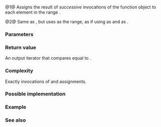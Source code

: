 {{cpp/ranges/title|generate}}
{{cpp/algorithm/ranges/navbar}}
{{dcl begin}}
{{dcl header|algorithm}}
{{dcl h|Call signature}}
{{dcl|num=1|since=c++20|1=
template&lt; std::input_or_output_iterator O, std::sentinel_for&lt;O&gt; S,
          std::copy_constructible F &gt;
requires std::invocable&lt;F&amp;&gt; &amp;&amp; std::indirectly_writable&lt;O, std::invoke_result_t&lt;F&amp;&gt;&gt;
constexpr O
    generate( O first, S last, F gen );
}}
{{dcl|num=2|since=c++20|1=
template&lt; class R, std::copy_constructible F &gt;
requires std::invocable&lt;F&amp;&gt; &amp;&amp; ranges::output_range&lt;R, std::invoke_result_t&lt;F&amp;&gt;&gt;
constexpr ranges::borrowed_iterator_t&lt;R&gt;
    generate( R&amp;&amp; r, F gen );
}}
{{dcl end}}

@1@ Assigns the result of ''successive'' invocations of the function object {{c|gen}} to each element in the range {{range|first|last}}.

@2@ Same as {{v|1}}, but uses {{c|r}} as the range, as if using {{c|ranges::begin(r)}} as {{c|first}} and {{c|ranges::end(r)}} as {{c|last}}.

{{cpp/ranges/niebloid}}

===Parameters===
{{par begin}}
{{par|first, last|the range of elements to modify}}
{{par|r|the range of elements to modify}}
{{par|gen|the generator function object}}
{{par end}}

===Return value===
An output iterator that compares equal to {{c|last}}.

===Complexity===
Exactly {{c|ranges::distance(first, last)}} invocations of {{c|gen()}} and assignments.

===Possible implementation===
{{eq fun|1=
struct generate_fn
{
    template&lt;std::input_or_output_iterator O, std::sentinel_for&lt;O&gt; S,
             std::copy_constructible F&gt;
    requires std::invocable&lt;F&amp;&gt; &amp;&amp; std::indirectly_writable&lt;O, std::invoke_result_t&lt;F&amp;&gt;&gt;
    constexpr O operator()(O first, S last, F gen) const
    {
        for (; first != last; *first = std::invoke(gen), ++first)
        {}
        return first;
    }

    template&lt;class R, std::copy_constructible F&gt;
    requires std::invocable&lt;F&amp;&gt; &amp;&amp; ranges::output_range&lt;R, std::invoke_result_t&lt;F&amp;&gt;&gt;
    constexpr ranges::borrowed_iterator_t&lt;R&gt; operator()(R&amp;&amp; r, F gen) const
    {
        return (*this)(ranges::begin(r), ranges::end(r), std::move(gen));
    }
};

inline constexpr generate_fn generate {};
}}

===Example===
{{example
|code=
#include &lt;algorithm&gt;
#include &lt;array&gt;
#include &lt;iostream&gt;
#include &lt;random&gt;
#include &lt;string_view&gt;

auto dice()
{
    static std::uniform_int_distribution&lt;int&gt; distr{1, 6};
    static std::random_device device;
    static std::mt19937 engine {device()};
    return distr(engine);
}

void iota(auto&amp; r, int init)
{
    std::ranges::generate(r, [init] mutable { return init++; });
}

void print(std::string_view comment, const auto&amp; v)
{
    for (std::cout &lt;&lt; comment; int i : v)
        std::cout &lt;&lt; i &lt;&lt; ' ';
    std::cout &lt;&lt; '\n';
}

int main()
{
    std::array&lt;int, 8&gt; v;

    std::ranges::generate(v.begin(), v.end(), dice);
    print("dice: ", v);
    std::ranges::generate(v, dice);
    print("dice: ", v);

    iota(v, 1);
    print("iota: ", v);
}
|p=true
|output=
dice: 4 3 1 6 6 4 5 5
dice: 4 2 5 3 6 2 6 2
iota: 1 2 3 4 5 6 7 8
}}

===See also===
{{dsc begin}}
{{dsc inc|cpp/algorithm/ranges/dsc generate_n}}
{{dsc inc|cpp/algorithm/ranges/dsc fill}}
{{dsc inc|cpp/algorithm/ranges/dsc fill_n}}
{{dsc inc|cpp/algorithm/ranges/dsc transform}}
{{dsc inc|cpp/numeric/random/ranges/dsc generate_random}}
{{dsc inc|cpp/algorithm/dsc generate}}
{{dsc end}}

{{langlinks|de|es|fr|it|ja|pt|ru|zh}}